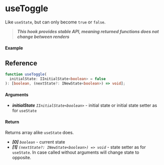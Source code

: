 
<Meta title="State/useToggle" component={Example} />

# useToggle

Like `useState`, but can only become `true` or `false`.

> **_This hook provides stable API, meaning returned functions does not change between renders_**

#### Example

<Canvas>
  <Story story={Example} inline />
</Canvas>

## Reference

```ts
function useToggle(
  initialState: IInitialState<boolean> = false
): [boolean, (nextState?: INewState<boolean>) => void];
```

#### Arguments

- _**initialState**_ _`IInitialState<boolean>`_ - initial state or initial state setter as for `useState`

#### Return

Returns array alike `useState` does.

- _**[0]**_ _`boolean`_ - current state
- _**[1]**_ _`(nextState?: INewState<boolean>) => void`_ - state setter as for `useState`.
  In case called without arguments will change state to opposite.
